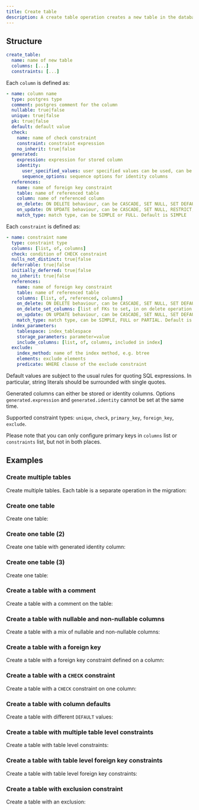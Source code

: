 ```yaml
---
title: Create table
description: A create table operation creates a new table in the database.
---
```


## Structure

```yaml
create_table:
  name: name of new table
  columns: [...]
  constraints: [...]
```

Each `column` is defined as:

```yaml
- name: column name
  type: postgres type
  comment: postgres comment for the column
  nullable: true|false
  unique: true|false
  pk: true|false
  default: default value
  check:
    name: name of check constraint
    constraint: constraint expression
    no_inherit: true|false
  generated:
    expression: expression for stored column
    identity:
      user_specified_values: user specified values can be used, can be ALWAYS and BY DEFAULT. Default is ALWAYS
      sequence_options: sequence options for identity columns
  references:
    name: name of foreign key constraint
    table: name of referenced table
    column: name of referenced column
    on_delete: ON DELETE behaviour, can be CASCADE, SET NULL, SET DEFAULT, RESTRICT, or NO ACTION. Default is NO ACTION
    on_update: ON UPDATE behaviour, can be CASCADE, SET NULL, RESTRICT, or NO ACTION. Default is NO ACTION
    match_type: match type, can be SIMPLE or FULL. Default is SIMPLE
```

Each `constraint` is defined as:

```yaml
- name: constraint name
  type: constraint type
  columns: [list, of, columns]
  check: condition of CHECK constraint
  nulls_not_distinct: true|false
  deferrable: true|false
  initially_deferred: true|false
  no_inherit: true|false
  references:
    name: name of foreign key constraint
    table: name of referenced table
    columns: [list, of, referenced, columns]
    on_delete: ON DELETE behaviour, can be CASCADE, SET NULL, SET DEFAULT, RESTRICT, or NO ACTION. Default is NO ACTION
    on_delete_set_columns: [list of FKs to set, in on delete operation on SET NULL or SET DEFAULT]
    on_update: ON UPDATE behaviour, can be CASCADE, SET NULL, SET DEFAULT, RESTRICT, or NO ACTION. Default is NO ACTION
    match_type: match type, can be SIMPLE, FULL or PARTIAL. Default is SIMPLE
  index_parameters:
    tablespace: index_tablespace
    storage_parameters: parameter=value
    include_columns: [list, of, columns, included in index]
  exclude:
    index_method: name of the index method, e.g. btree
    elements: exclude elements
    predicate: WHERE clause of the exclude constraint
```

Default values are subject to the usual rules for quoting SQL expressions. In particular, string literals should be surrounded with single quotes.

Generated columns can either be stored or identity columns. Options `generated.expression` and `generated.identity` cannot be set at the same time.

Supported constraint types: `unique`, `check`, `primary_key`, `foreign_key`, `exclude`.

Please note that you can only configure primary keys in `columns` list or `constraints` list, but
not in both places.

## Examples

### Create multiple tables

Create multiple tables. Each table is a separate operation in the migration:

<ExampleSnippet example="01_create_tables.yaml" languange="yaml" />

### Create one table

Create one table:

<ExampleSnippet example="02_create_another_table.yaml" languange="yaml" />

### Create one table (2)

Create one table with generated identity column:

<ExampleSnippet example="08_create_fruits_table.yaml" languange="yaml" />

### Create one table (3)

Create one table:

<ExampleSnippet example="20_create_posts_table.yaml" languange="yaml" />

### Create a table with a comment 

Create a table with a comment on the table:

<ExampleSnippet example="12_create_employees_table.yaml" languange="yaml" />

### Create a table with nullable and non-nullable columns

Create a table with a mix of nullable and non-nullable columns:

<ExampleSnippet example="14_add_reviews_table.yaml" languange="yaml" />

### Create a table with a foreign key

Create a table with a foreign key constraint defined on a column:

<ExampleSnippet example="19_create_orders_table.yaml" languange="yaml" />

### Create a table with a `CHECK` constraint

Create a table with a `CHECK` constraint on one column:

<ExampleSnippet
  example="25_add_table_with_check_constraint.yaml"
  languange="yaml"
/>

### Create a table with column defaults

Create a table with different `DEFAULT` values:

<ExampleSnippet example="28_different_defaults.yaml" languange="yaml" />

### Create a table with multiple table level constraints

Create a table with table level constraints:

<ExampleSnippet example="50_create_table_with_table_constraint.yaml" languange="yaml" />

### Create a table with table level foreign key constraints

Create a table with table level foreign key constraints:

<ExampleSnippet example="51_create_table_with_table_foreign_key_constraint.yaml" languange="yaml" />

### Create a table with exclusion constraint

Create a table with an exclusion:

<ExampleSnippet example="52_create_table_with_exclusion_constraint.yaml" languange="yaml" />
